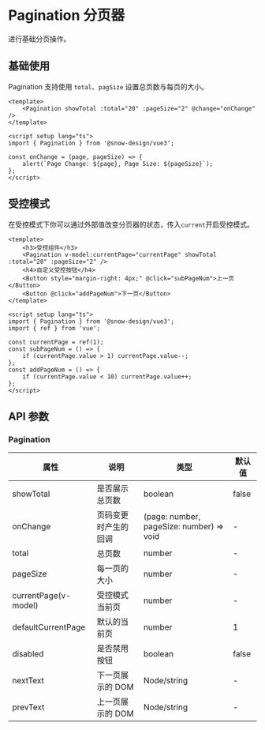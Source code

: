 # Pagination 分页器

进行基础分页操作。

## 基础使用

Pagination 支持使用 `total`、`pagSize` 设置总页数与每页的大小。

```vue
<template>
    <Pagination showTotal :total="20" :pageSize="2" @change="onChange" />
</template>

<script setup lang="ts">
import { Pagination } from '@snow-design/vue3';

const onChange = (page, pageSize) => {
    alert(`Page Change: ${page}, Page Size: ${pageSize}`);
};
</script>
```

## 受控模式

在受控模式下你可以通过外部值改变分页器的状态，传入`current`开启受控模式。

```vue
<template>
    <h3>受控组件</h3>
    <Pagination v-model:currentPage="currentPage" showTotal :total="20" :pageSize="2" />
    <h4>自定义受控按钮</h4>
    <Button style="margin-right: 4px;" @click="subPageNum">上一页</Button>
    <Button @click="addPageNum">下一页</Button>
</template>

<script setup lang="ts">
import { Pagination } from '@snow-design/vue3';
import { ref } from 'vue';

const currentPage = ref(1);
const subPageNum = () => {
    if (currentPage.value > 1) currentPage.value--;
};
const addPageNum = () => {
    if (currentPage.value < 10) currentPage.value++;
};
</script>
```

## API 参数

### Pagination

| 属性                 | 说明                 | 类型                                     | 默认值 |
| -------------------- | -------------------- | ---------------------------------------- | ------ |
| showTotal            | 是否展示总页数       | boolean                                  | false  |
| onChange             | 页码变更时产生的回调 | (page: number, pageSize: number) => void | -      |
| total                | 总页数               | number                                   | -      |
| pageSize             | 每一页的大小         | number                                   | -      |
| currentPage(v-model) | 受控模式当前页       | number                                   | -      |
| defaultCurrentPage   | 默认的当前页         | number                                   | 1      |
| disabled             | 是否禁用按钮         | boolean                                  | false  |
| nextText             | 下一页展示的 DOM     | Node/string                              | -      |
| prevText             | 上一页展示的 DOM     | Node/string                              | -      |
